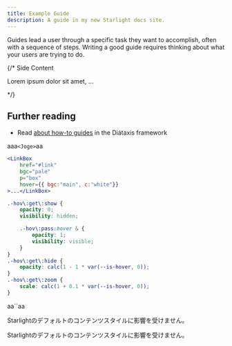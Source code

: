 ```yaml
---
title: Example Guide
description: A guide in my new Starlight docs site.
---
```



Guides lead a user through a specific task they want to accomplish, often with a sequence of steps.
Writing a good guide requires thinking about what your users are trying to do.

{/* <SideFlex gap={20} sideW="12rem">
	<FlexItem isSide>Side Content</FlexItem>
	<FlexItem>
		<p>Lorem ipsum dolor sit amet, ...</p>
	</FlexItem>
</SideFlex> */}

## Further reading

- Read [about how-to guides](https://diataxis.fr/how-to-guides/) in the Diátaxis framework


<DammyText />

aaa`<Joge>`aa

```jsx {5}
<LinkBox
	href="#link"
	bgc="pale"
	p="box"
	hover={{ bgc:"main", c:"white"}}
>...</LinkBox>
```


```scss {5}
.-hov\:get\:show {
	opacity: 0;
	visibility: hidden;

	.-hov\:pass:hover & {
		opacity: 1;
		visibility: visible;
	}
}
.-hov\:get\:hide {
	opacity: calc(1 - 1 * var(--is-hover, 0));
}
.-hov\:get\:zoom {
	scale: calc(1 + 0.1 * var(--is-hover, 0));
}

```

<div class="not-content">
aa`<Joge>`aa
	<p>Starlightのデフォルトのコンテンツスタイルに影響を受けません。</p>
	<p>Starlightのデフォルトのコンテンツスタイルに影響を受けません。</p>
</div>
